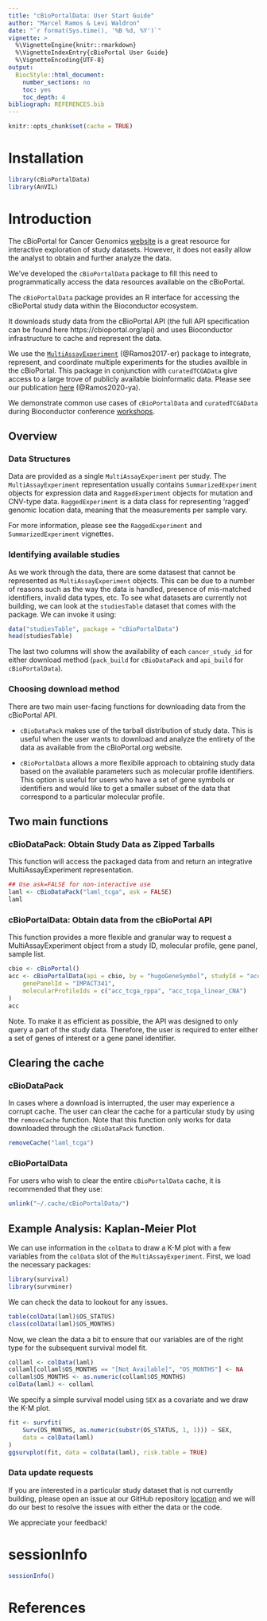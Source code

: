 ```yaml
---
title: "cBioPortalData: User Start Guide"
author: "Marcel Ramos & Levi Waldron"
date: "`r format(Sys.time(), '%B %d, %Y')`"
vignette: >
  %\VignetteEngine{knitr::rmarkdown}
  %\VignetteIndexEntry{cBioPortal User Guide}
  %\VignetteEncoding{UTF-8}
output:
  BiocStyle::html_document:
    number_sections: no
    toc: yes
    toc_depth: 4
bibliograph: REFERENCES.bib
---
```


```r
knitr::opts_chunk$set(cache = TRUE)
```

# Installation

```r
library(cBioPortalData)
library(AnVIL)
```

# Introduction

The cBioPortal for Cancer Genomics [website](https://cbioportal.org) is a great
resource for interactive exploration of study datasets. However, it does not
easily allow the analyst to obtain and further analyze the data.

We've developed the `cBioPortalData` package to fill this need to
programmatically access the data resources available on the cBioPortal.

The `cBioPortalData` package provides an R interface for accessing the
cBioPortal study data within the Bioconductor ecosystem.

It downloads study data from the cBioPortal API (the full API specification can
be found here https://cbioportal.org/api) and uses Bioconductor infrastructure
to cache and represent the data.

We use the [`MultiAssayExperiment`][1] (@Ramos2017-er) package to integrate,
represent, and coordinate multiple experiments for the studies availble in the
cBioPortal. This package in conjunction with `curatedTCGAData` give access to
a large trove of publicly available bioinformatic data. Please see our
publication [here][2] (@Ramos2020-ya).

[1]: https://dx.doi.org/10.1158/0008-5472.CAN-17-0344
[2]: https://dx.doi.org/10.1200/CCI.19.00119

We demonstrate common use cases of `cBioPortalData` and `curatedTCGAData`
during Bioconductor conference
[workshops](https://waldronlab.io/MultiAssayWorkshop/).

## Overview

### Data Structures

Data are provided as a single `MultiAssayExperiment` per study. The
`MultiAssayExperiment` representation usually contains `SummarizedExperiment`
objects for expression data and `RaggedExperiment` objects for mutation and
CNV-type data.  `RaggedExperiment` is a data class for representing 'ragged'
genomic location data, meaning that the measurements per sample vary.

For more information, please see the `RaggedExperiment` and
`SummarizedExperiment` vignettes.


### Identifying available studies

As we work through the data, there are some datasest that cannot be represented
as `MultiAssayExperiment` objects. This can be due to a number of reasons such
as the way the data is handled, presence of mis-matched identifiers, invalid
data types, etc. To see what datasets are currently not building, we can
look at the `studiesTable` dataset that comes with the package. We can invoke
it using:

```r
data("studiesTable", package = "cBioPortalData")
head(studiesTable)
```

The last two columns will show the availability of each `cancer_study_id` for
either download method (`pack_build` for `cBioDataPack` and `api_build` for
`cBioPortalData`).

### Choosing download method

There are two main user-facing functions for downloading data from the
cBioPortal API.

* `cBioDataPack` makes use of the tarball distribution of study data. This is
useful when the user wants to download and analyze the entirety of the data as
available from the cBioPortal.org website.

* `cBioPortalData` allows a more flexibile approach to obtaining study data
based on the available parameters such as molecular profile identifiers. This
option is useful for users who have a set of gene symbols or identifiers and
would like to get a smaller subset of the data that correspond to a particular
molecular profile.

## Two main functions

### cBioDataPack: Obtain Study Data as Zipped Tarballs

This function will access the packaged data from \url{cBioPortal.org/datasets}
and return an integrative MultiAssayExperiment representation.

```r
## Use ask=FALSE for non-interactive use
laml <- cBioDataPack("laml_tcga", ask = FALSE)
laml
```

### cBioPortalData: Obtain data from the cBioPortal API

This function provides a more flexible and granular way to request a
MultiAssayExperiment object from a study ID, molecular profile, gene panel,
sample list.

```r
cbio <- cBioPortal()
acc <- cBioPortalData(api = cbio, by = "hugoGeneSymbol", studyId = "acc_tcga",
    genePanelId = "IMPACT341",
    molecularProfileIds = c("acc_tcga_rppa", "acc_tcga_linear_CNA")
)
acc
```

Note. To make it as efficient as possible, the API was designed to only query a
part of the study data. Therefore, the user is required to enter either a set
of genes of interest or a gene panel identifier.

## Clearing the cache

### cBioDataPack

In cases where a download is interrupted, the user may experience a corrupt
cache. The user can clear the cache for a particular study by using the
`removeCache` function. Note that this function only works for data downloaded
through the `cBioDataPack` function.

```r
removeCache("laml_tcga")
```

### cBioPortalData

For users who wish to clear the entire `cBioPortalData` cache, it is
recommended that they use:

```r
unlink("~/.cache/cBioPortalData/")
```

## Example Analysis: Kaplan-Meier Plot

We can use information in the `colData` to draw a K-M plot with a few
variables from the `colData` slot of the `MultiAssayExperiment`. First, we load
the necessary packages:

```r
library(survival)
library(survminer)
```

We can check the data to lookout for any issues.

```r
table(colData(laml)$OS_STATUS)
class(colData(laml)$OS_MONTHS)
```

Now, we clean the data a bit to ensure that our variables are of the right type
for the subsequent survival model fit.

```r
collaml <- colData(laml)
collaml[collaml$OS_MONTHS == "[Not Available]", "OS_MONTHS"] <- NA
collaml$OS_MONTHS <- as.numeric(collaml$OS_MONTHS)
colData(laml) <- collaml
```

We specify a simple survival model using `SEX` as a covariate and we draw
the K-M plot.

```r
fit <- survfit(
    Surv(OS_MONTHS, as.numeric(substr(OS_STATUS, 1, 1))) ~ SEX,
    data = colData(laml)
)
ggsurvplot(fit, data = colData(laml), risk.table = TRUE)
```

### Data update requests

If you are interested in a particular study dataset that is not currently
building, please open an issue at our GitHub repository
[location](https://github.com/waldronlab/cBioPortalData/issues) and we will
do our best to resolve the issues with either the data or the code.

We appreciate your feedback!

# sessionInfo

```r
sessionInfo()
```

# References
